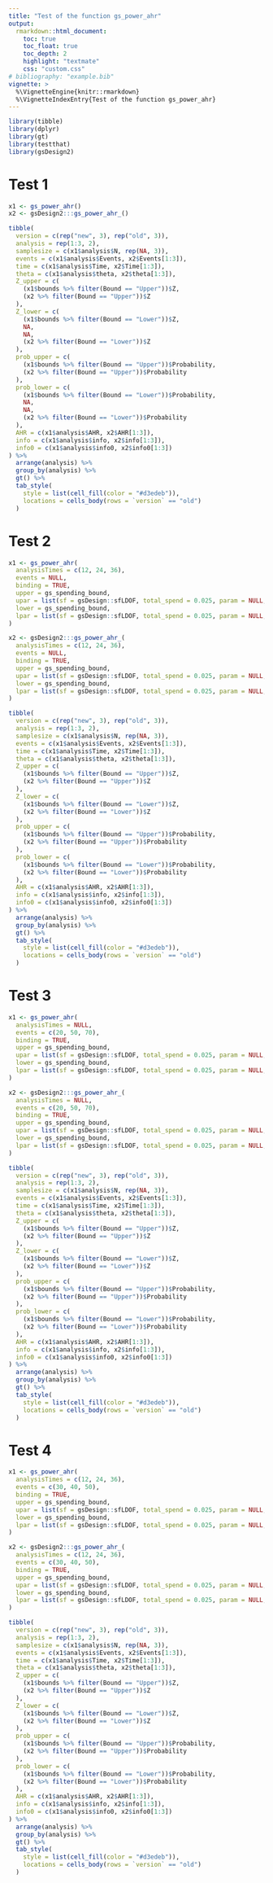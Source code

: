 ```yaml
---
title: "Test of the function gs_power_ahr"
output:
  rmarkdown::html_document:
    toc: true
    toc_float: true
    toc_depth: 2
    highlight: "textmate"
    css: "custom.css"
# bibliography: "example.bib"
vignette: >
  %\VignetteEngine{knitr::rmarkdown}
  %\VignetteIndexEntry{Test of the function gs_power_ahr}
---
```


```r
library(tibble)
library(dplyr)
library(gt)
library(testthat)
library(gsDesign2)
```

# Test 1

```r
x1 <- gs_power_ahr()
x2 <- gsDesign2:::gs_power_ahr_()
```

```r
tibble(
  version = c(rep("new", 3), rep("old", 3)),
  analysis = rep(1:3, 2),
  samplesize = c(x1$analysis$N, rep(NA, 3)),
  events = c(x1$analysis$Events, x2$Events[1:3]),
  time = c(x1$analysis$Time, x2$Time[1:3]),
  theta = c(x1$analysis$theta, x2$theta[1:3]),
  Z_upper = c(
    (x1$bounds %>% filter(Bound == "Upper"))$Z,
    (x2 %>% filter(Bound == "Upper"))$Z
  ),
  Z_lower = c(
    (x1$bounds %>% filter(Bound == "Lower"))$Z,
    NA,
    NA,
    (x2 %>% filter(Bound == "Lower"))$Z
  ),
  prob_upper = c(
    (x1$bounds %>% filter(Bound == "Upper"))$Probability,
    (x2 %>% filter(Bound == "Upper"))$Probability
  ),
  prob_lower = c(
    (x1$bounds %>% filter(Bound == "Lower"))$Probability,
    NA,
    NA,
    (x2 %>% filter(Bound == "Lower"))$Probability
  ),
  AHR = c(x1$analysis$AHR, x2$AHR[1:3]),
  info = c(x1$analysis$info, x2$info[1:3]),
  info0 = c(x1$analysis$info0, x2$info0[1:3])
) %>%
  arrange(analysis) %>%
  group_by(analysis) %>%
  gt() %>%
  tab_style(
    style = list(cell_fill(color = "#d3edeb")),
    locations = cells_body(rows = `version` == "old")
  )
```

# Test 2

```r
x1 <- gs_power_ahr(
  analysisTimes = c(12, 24, 36),
  events = NULL,
  binding = TRUE,
  upper = gs_spending_bound,
  upar = list(sf = gsDesign::sfLDOF, total_spend = 0.025, param = NULL, timing = NULL),
  lower = gs_spending_bound,
  lpar = list(sf = gsDesign::sfLDOF, total_spend = 0.025, param = NULL, timing = NULL)
)

x2 <- gsDesign2:::gs_power_ahr_(
  analysisTimes = c(12, 24, 36),
  events = NULL,
  binding = TRUE,
  upper = gs_spending_bound,
  upar = list(sf = gsDesign::sfLDOF, total_spend = 0.025, param = NULL, timing = NULL),
  lower = gs_spending_bound,
  lpar = list(sf = gsDesign::sfLDOF, total_spend = 0.025, param = NULL, timing = NULL)
)
```

```r
tibble(
  version = c(rep("new", 3), rep("old", 3)),
  analysis = rep(1:3, 2),
  samplesize = c(x1$analysis$N, rep(NA, 3)),
  events = c(x1$analysis$Events, x2$Events[1:3]),
  time = c(x1$analysis$Time, x2$Time[1:3]),
  theta = c(x1$analysis$theta, x2$theta[1:3]),
  Z_upper = c(
    (x1$bounds %>% filter(Bound == "Upper"))$Z,
    (x2 %>% filter(Bound == "Upper"))$Z
  ),
  Z_lower = c(
    (x1$bounds %>% filter(Bound == "Lower"))$Z,
    (x2 %>% filter(Bound == "Lower"))$Z
  ),
  prob_upper = c(
    (x1$bounds %>% filter(Bound == "Upper"))$Probability,
    (x2 %>% filter(Bound == "Upper"))$Probability
  ),
  prob_lower = c(
    (x1$bounds %>% filter(Bound == "Lower"))$Probability,
    (x2 %>% filter(Bound == "Lower"))$Probability
  ),
  AHR = c(x1$analysis$AHR, x2$AHR[1:3]),
  info = c(x1$analysis$info, x2$info[1:3]),
  info0 = c(x1$analysis$info0, x2$info0[1:3])
) %>%
  arrange(analysis) %>%
  group_by(analysis) %>%
  gt() %>%
  tab_style(
    style = list(cell_fill(color = "#d3edeb")),
    locations = cells_body(rows = `version` == "old")
  )
```

# Test 3

```r
x1 <- gs_power_ahr(
  analysisTimes = NULL,
  events = c(20, 50, 70),
  binding = TRUE,
  upper = gs_spending_bound,
  upar = list(sf = gsDesign::sfLDOF, total_spend = 0.025, param = NULL, timing = NULL),
  lower = gs_spending_bound,
  lpar = list(sf = gsDesign::sfLDOF, total_spend = 0.025, param = NULL, timing = NULL)
)

x2 <- gsDesign2:::gs_power_ahr_(
  analysisTimes = NULL,
  events = c(20, 50, 70),
  binding = TRUE,
  upper = gs_spending_bound,
  upar = list(sf = gsDesign::sfLDOF, total_spend = 0.025, param = NULL, timing = NULL),
  lower = gs_spending_bound,
  lpar = list(sf = gsDesign::sfLDOF, total_spend = 0.025, param = NULL, timing = NULL)
)
```

```r
tibble(
  version = c(rep("new", 3), rep("old", 3)),
  analysis = rep(1:3, 2),
  samplesize = c(x1$analysis$N, rep(NA, 3)),
  events = c(x1$analysis$Events, x2$Events[1:3]),
  time = c(x1$analysis$Time, x2$Time[1:3]),
  theta = c(x1$analysis$theta, x2$theta[1:3]),
  Z_upper = c(
    (x1$bounds %>% filter(Bound == "Upper"))$Z,
    (x2 %>% filter(Bound == "Upper"))$Z
  ),
  Z_lower = c(
    (x1$bounds %>% filter(Bound == "Lower"))$Z,
    (x2 %>% filter(Bound == "Lower"))$Z
  ),
  prob_upper = c(
    (x1$bounds %>% filter(Bound == "Upper"))$Probability,
    (x2 %>% filter(Bound == "Upper"))$Probability
  ),
  prob_lower = c(
    (x1$bounds %>% filter(Bound == "Lower"))$Probability,
    (x2 %>% filter(Bound == "Lower"))$Probability
  ),
  AHR = c(x1$analysis$AHR, x2$AHR[1:3]),
  info = c(x1$analysis$info, x2$info[1:3]),
  info0 = c(x1$analysis$info0, x2$info0[1:3])
) %>%
  arrange(analysis) %>%
  group_by(analysis) %>%
  gt() %>%
  tab_style(
    style = list(cell_fill(color = "#d3edeb")),
    locations = cells_body(rows = `version` == "old")
  )
```

# Test 4

```r
x1 <- gs_power_ahr(
  analysisTimes = c(12, 24, 36),
  events = c(30, 40, 50),
  binding = TRUE,
  upper = gs_spending_bound,
  upar = list(sf = gsDesign::sfLDOF, total_spend = 0.025, param = NULL, timing = NULL),
  lower = gs_spending_bound,
  lpar = list(sf = gsDesign::sfLDOF, total_spend = 0.025, param = NULL, timing = NULL)
)

x2 <- gsDesign2:::gs_power_ahr_(
  analysisTimes = c(12, 24, 36),
  events = c(30, 40, 50),
  binding = TRUE,
  upper = gs_spending_bound,
  upar = list(sf = gsDesign::sfLDOF, total_spend = 0.025, param = NULL, timing = NULL),
  lower = gs_spending_bound,
  lpar = list(sf = gsDesign::sfLDOF, total_spend = 0.025, param = NULL, timing = NULL)
)
```

```r
tibble(
  version = c(rep("new", 3), rep("old", 3)),
  analysis = rep(1:3, 2),
  samplesize = c(x1$analysis$N, rep(NA, 3)),
  events = c(x1$analysis$Events, x2$Events[1:3]),
  time = c(x1$analysis$Time, x2$Time[1:3]),
  theta = c(x1$analysis$theta, x2$theta[1:3]),
  Z_upper = c(
    (x1$bounds %>% filter(Bound == "Upper"))$Z,
    (x2 %>% filter(Bound == "Upper"))$Z
  ),
  Z_lower = c(
    (x1$bounds %>% filter(Bound == "Lower"))$Z,
    (x2 %>% filter(Bound == "Lower"))$Z
  ),
  prob_upper = c(
    (x1$bounds %>% filter(Bound == "Upper"))$Probability,
    (x2 %>% filter(Bound == "Upper"))$Probability
  ),
  prob_lower = c(
    (x1$bounds %>% filter(Bound == "Lower"))$Probability,
    (x2 %>% filter(Bound == "Lower"))$Probability
  ),
  AHR = c(x1$analysis$AHR, x2$AHR[1:3]),
  info = c(x1$analysis$info, x2$info[1:3]),
  info0 = c(x1$analysis$info0, x2$info0[1:3])
) %>%
  arrange(analysis) %>%
  group_by(analysis) %>%
  gt() %>%
  tab_style(
    style = list(cell_fill(color = "#d3edeb")),
    locations = cells_body(rows = `version` == "old")
  )
```
